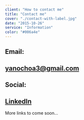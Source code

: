 ```yaml
---
client: "How to contact me"
title: "Contact me"
cover: "./contact-with-label.jpg"
date: "2015-10-26"
service: "Information"
color: "#006a4e"
---
```


## Email:

## <a href='yanochoa3@gmail.com'>yanochoa3@gmail.com</a>

## Social:

## <a href='https://www.linkedin.com/in/yan-ochoa-50a805125?trk=profile-badge'>LinkedIn</a>

More links to come soon...
